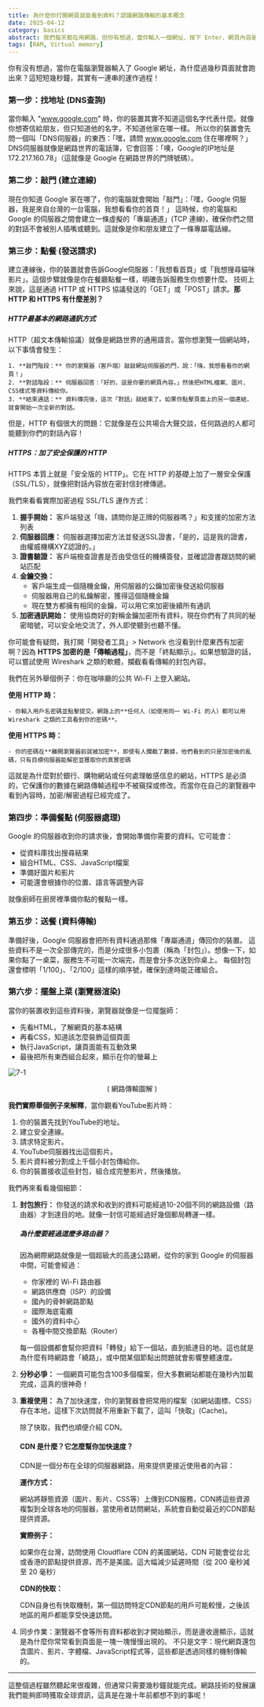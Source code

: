 ```yaml
---
title: 為什麼你打開網頁就能看到資料？認識網路傳輸的基本概念
date: 2025-04-12
category: basics
abstract: 我們每天都在用網路，但你有想過，當你輸入一個網址、按下 Enter，網頁內容是怎麼傳到你眼前的嗎？這篇文章將用生活化的比喻，帶你理解什麼是網路、什麼是封包、客戶端與伺服器的角色，還有資料是怎麼像送貨一樣，從發件人一路傳到你的螢幕前。
tags: [RAM, Virtual memory]
---
```


你有沒有想過，當你在電腦瀏覽器輸入了 Google 網址，為什麼過幾秒頁面就會跑出來？這短短幾秒鐘，其實有一連串的運作過程！

### 第一步：找地址 (DNS查詢)

  當你輸入 "www.google.com" 時，你的裝置其實不知道這個名字代表什麼。就像你想寄信給朋友，但只知道他的名字，不知道他家在哪一樣。
  所以你的裝置會先問一個叫「DNS伺服器」的東西：「嘿，請問 www.google.com 住在哪裡啊？」
  DNS伺服器就像是網路世界的電話簿，它會回答：「噢，Google的IP地址是172.217.160.78」（這就像是 Google 在網路世界的門牌號碼）。

### 第二步：敲門 (建立連線)

  現在你知道 Google 家在哪了，你的電腦就會開始「敲門」：「嘿，Google 伺服器，我是來自台灣的一台電腦，我想看看你的首頁！」
  這時候，你的電腦和 Google 的伺服器之間會建立一條虛擬的「專屬通道」(TCP 連線)，確保你們之間的對話不會被別人插嘴或聽到。這就像是你和朋友建立了一條專屬電話線。

### 第三步：點餐 (發送請求)

  建立連線後，你的裝置就會告訴Google伺服器：「我想看首頁」或「我想搜尋貓咪影片」。這個步驟就像是你在餐廳點餐一樣，明確告訴服務生你想要什麼。
  技術上來說，這是通過 HTTP 或 HTTPS 協議發送的「GET」或「POST」請求。**那 HTTP 和 HTTPS 有什麼差別？**

  ##### HTTP最基本的網路通訊方式
  HTTP（超文本傳輸協議）就像是網路世界的通用語言。當你想瀏覽一個網站時，以下事情會發生：

    1. **敲門階段：** 你的瀏覽器（客戶端）敲敲網站伺服器的門，說：「嗨，我想看看你的網頁！」  
    2. **對話階段：** 伺服器回答：「好的，這是你要的網頁內容。」然後把HTML檔案、圖片、CSS樣式等資料傳給你。  
    3. **結束通話：** 資料傳完後，這次「對話」就結束了。如果你點擊頁面上的另一個連結，就會開始一次全新的對話。

  但是，HTTP 有個很大的問題：它就像是在公共場合大聲交談，任何路過的人都可能聽到你們的對話內容！

  ##### HTTPS：加了安全保護的 HTTP

  HTTPS 本質上就是「安全版的 HTTP」。它在 HTTP 的基礎上加了一層安全保護（SSL/TLS），就像把對話內容放在密封信封裡傳遞。

  我們來看看實際加密過程 SSL/TLS 運作方式：

  1. **握手開始：** 客戶端發送「嗨，請問你是正牌的伺服器嗎？」和支援的加密方法列表  
  2. **伺服器回應：** 伺服器選擇加密方法並發送SSL證書，「是的，這是我的證書，由權威機構XYZ認證的。」  
  3. **證書驗證：** 客戶端檢查證書是否由受信任的機構簽發，並確認證書跟訪問的網站匹配  
  4. **金鑰交換：**
      - 客戶端生成一個隨機金鑰，用伺服器的公鑰加密後發送給伺服器
      - 伺服器用自己的私鑰解密，獲得這個隨機金鑰
      - 現在雙方都擁有相同的金鑰，可以用它來加密後續所有通訊  
  5. **加密通訊開始：** 使用協商好的對稱金鑰加密所有資料，現在你們有了共同的秘密暗號，可以安全地交流了，外人即使聽到也聽不懂。  

  你可能會有疑問，我打開「開發者工具」> Network 也沒看到什麼東西有加密啊？因為 **HTTPS 加密的是「傳輸過程」**，而不是「終點顯示」。如果想驗證的話，可以嘗試使用 Wireshark 之類的軟體，攔截看看傳輸的封包內容。

  我們在另外舉個例子：你在咖啡廳的公共 Wi-Fi 上登入網站。  

  **使用 HTTP 時：**

    - 你輸入用戶名密碼並點擊提交。網路上的**任何人（如使用同一 Wi-Fi 的人）都可以用 Wireshark 之類的工具看到你的密碼**。

  **使用 HTTPS 時：**

    - 你的密碼在**離開瀏覽器前就被加密**，即使有人攔截了數據，他們看到的只是加密後的亂碼，只有目標伺服器能解密並獲取你的真實密碼

  這就是為什麼對於銀行、購物網站或任何處理敏感信息的網站，HTTPS 是必須的，它保護你的數據在網路傳輸過程中不被窺探或修改。而當你在自己的瀏覽器中看到內容時，加密/解密過程已經完成了。

### 第四步：準備餐點 (伺服器處理)

Google 的伺服器收到你的請求後，會開始準備你需要的資料。它可能會：

- 從資料庫找出搜尋結果
- 組合HTML、CSS、JavaScript檔案
- 準備好圖片和影片
- 可能還會根據你的位置、語言等調整內容

就像廚師在廚房裡準備你點的餐點一樣。

### 第五步：送餐 (資料傳輸)

準備好後，Google 伺服器會把所有資料通過那條「專屬通道」傳回你的裝置。
這些資料不是一次全部傳完的，而是分成很多小包裹（稱為「封包」）。想像一下，如果你點了一桌菜，服務生不可能一次端完，而是會分多次送到你桌上。
每個封包還會標明「1/100」、「2/100」這樣的順序號，確保到達時能正確組合。

### 第六步：擺盤上菜 (瀏覽器渲染)

當你的裝置收到這些資料後，瀏覽器就像是一位擺盤師：

- 先看HTML，了解網頁的基本結構
- 再看CSS，知道該怎麼裝飾這個頁面
- 執行JavaScript，讓頁面能有互動效果
- 最後把所有東西組合起來，顯示在你的螢幕上

![7-1](/images/post/7-1.png)
<center>( 網路傳輸圖解 )</center>

**我們實際舉個例子來解釋**，當你觀看YouTube影片時：

1. 你的裝置先找到YouTube的地址。
2. 建立安全連線。
3. 請求特定影片。
4. YouTube伺服器找出這個影片。
5. 影片資料被分割成上千個小封包傳給你。
6. 你的裝置接收這些封包，組合成完整影片，然後播放。

我們再來看看幾個細節：

1. **封包旅行：** 你發送的請求和收到的資料可能經過10-20個不同的網路設備（路由器）才到達目的地。就像一封信可能經過好幾個郵局轉運一樣。
    ##### 為什麼要經過這麼多路由器？
    因為網際網路就像是一個超級大的高速公路網，從你的家到 Google 的伺服器中間，可能會經過：

    - 你家裡的 Wi-Fi 路由器
    - 網路供應商（ISP）的設備
    - 國內的骨幹網路節點
    - 國際海底電纜
    - 國外的資料中心
    - 各種中間交換節點（Router）

    每一個設備都會幫你把資料「轉發」給下一個站，直到抵達目的地。這也就是為什麼有時網路會「繞路」，或中間某個節點出問題就會影響整體速度。

2. **分秒必爭：** 一個網頁可能包含100多個檔案，但大多數網站都能在幾秒內加載完成，這真的很神奇！
3. **重複使用：** 為了加快速度，你的瀏覽器會把常用的檔案（如網站圖標、CSS）存在本地，這樣下次訪問就不用重新下載了，這叫「快取」(Cache)。

    除了快取，我們也順便介紹 CDN。
    #### CDN 是什麼？它怎麼幫你加快速度？
    CDN是一個分布在全球的伺服器網路，用來提供更接近使用者的內容：

    **運作方式：**

    網站將靜態資源（圖片、影片、CSS等）上傳到CDN服務，CDN將這些資源複製到全球各地的伺服器，當使用者訪問網站，系統會自動從最近的CDN節點提供資源。

    **實際例子：**

    如果你在台灣，訪問使用 Cloudflare CDN 的美國網站，CDN 可能會從台北或香港的節點提供資源，而不是美國。這大幅減少延遲時間（從 200 毫秒減至 20 毫秒）

    **CDN的快取：**

    CDN自身也有快取機制，第一個訪問特定CDN節點的用戶可能較慢，之後該地區的用戶都能享受快速訪問。

4. 同步作業：瀏覽器不會等所有資料都收到才開始顯示，而是邊收邊顯示，這就是為什麼你常常看到頁面是一塊一塊慢慢出現的。
不只是文字：現代網頁還包含圖片、影片、字體檔、JavaScript程式等，這些都是透過同樣的機制傳輸的。

---

這整個過程雖然聽起來很複雜，但通常只需要幾秒鐘就能完成。網路技術的發展讓我們能夠即時獲取全球資訊，這真是在幾十年前都想不到的事呢！